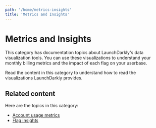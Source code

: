 ```yaml
---
path: '/home/metrics-insights'
title: 'Metrics and Insights'
---
```


# Metrics and Insights

<Metadata timeToRead={props.timeToRead} lastModifiedDateFormatted={props.lastModifiedDateFormatted} />

This category has documentation topics about LaunchDarkly's data visualization tools. You can use these visualizations to understand your monthly billing metrics and the impact of each flag on your userbase.

Read the content in this category to understand how to read the visualizations LaunchDarkly provides.

## Related content

Here are the topics in this category:

- [Account usage metrics](./usage-metrics)
- [Flag insights](./flag-insights)
